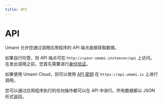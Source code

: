 ```yaml
---
title: API
---
```


# API

Umami 允许您通过调用应用程序的 API 端点直接获取数据。

如果自行托管，则 API 端点可在 `http://<your-umami-instance>/api` 上访问。在发出调用之前，您首先需要进行[身份验证](/docs/api/authentication)。

如果使用 Umami Cloud，则可以使用 [API 密钥](/docs/cloud/api-key) 在 `https://api.umami.is` 上进行调用。

您可以通过应用程序执行的任何操作都可以在 API 中进行。所有数据都以 JSON 形式返回。
